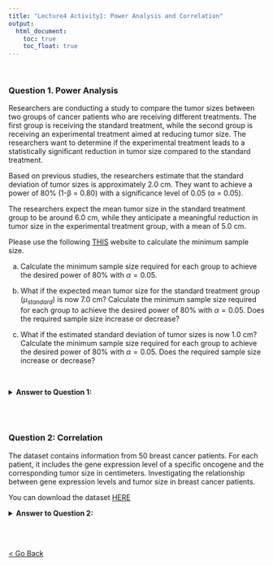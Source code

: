 ```yaml
---
title: "Lecture4 Activity1: Power Analysis and Correlation"
output:
  html_document: 
    toc: true
    toc_float: true
---
```

<br>


### Question 1. Power Analysis

Researchers are conducting a study to compare the tumor sizes between two groups of cancer patients who are receiving different treatments. The first group is receiving the standard treatment, while the second group is receiving an experimental treatment aimed at reducing tumor size. The researchers want to determine if the experimental treatment leads to a statistically significant reduction in tumor size compared to the standard treatment.

Based on previous studies, the researchers estimate that the standard deviation of tumor sizes is approximately 2.0 cm. They want to achieve a power of 80% (1-β = 0.80) with a significance level of 0.05 (α = 0.05).

The researchers expect the mean tumor size in the standard treatment group to be around 6.0 cm, while they anticipate a meaningful reduction in tumor size in the experimental treatment group, with a mean of 5.0 cm.

Please use the following [THIS](http://powerandsamplesize.com/) website to calculate the minimum sample size.

a. Calculate the minimum sample size required for each group to achieve the desired power of 80% with $\alpha = 0.05$.

b. What if the expected mean tumor size for the standard treatment group ($\mu_{standard}$) is now 7.0 cm? Calculate the minimum sample size required for each group to achieve the desired power of 80% with $\alpha = 0.05$. Does the required sample size increase or decrease?

c. What if the estimated standard deviation of tumor sizes is now 1.0 cm? Calculate the minimum sample size required for each group to achieve the desired power of 80% with $\alpha = 0.05$. Does the required sample size increase or decrease?

<br>

<details>
  <summary><strong>Answer to Question 1:</strong></summary>
  
<br>

a.

+ Group 'A' mean ($\mu_{A}$): 6
+ Group 'B' mean ($\mu_{B}$): 5
+ Standard Deviation ($\sigma$): 2
+ Sampling Ratio ($\kappa=n_{A} / n_{B}$): 1
+ Power ($1-\beta$): 0.8
+ Type I error rate ($\alpha$): 5%

To achieve 80% power at a 0.05 significance level, a minimum of 63 participants per group is required. Thus, at least 126 samples are needed (63 in each group).

<br>

b. 

+ Group 'A' mean ($\mu_{A}$): 7
+ Group 'B' mean ($\mu_{B}$): 5
+ Standard Deviation ($\sigma$): 2
+ Sampling Ratio ($\kappa=n_{A} / n_{B}$): 1
+ Power ($1-\beta$): 0.8
+ Type I error rate ($\alpha$): 5%

To achieve 80% power at a 0.05 significance level, a minimum of 16 participants per group is required. Thus, at least 32 samples are needed (32 in each group). 

The required sample size decreases as the expected mean tumor size for the standard treatment group increases.

<br>

c. 

+ Group 'A' mean ($\mu_{A}$): 6
+ Group 'B' mean ($\mu_{B}$): 5
+ Standard Deviation ($\sigma$): 1
+ Sampling Ratio ($\kappa=n_{A} / n_{B}$): 1
+ Power ($1-\beta$): 0.8
+ Type I error rate ($\alpha$): 5%

To achieve 80% power at a 0.05 significance level, a minimum of 16 participants per group is required. Thus, at least 32 samples are needed (32 in each group). 

The required sample size decreases as the estimated standard deviation of tumor sizes decreases.

</details>
<br><br>

### Question 2: Correlation

The dataset contains information from 50 breast cancer patients. For each patient, it includes the gene expression level of a specific oncogene and the corresponding tumor size in centimeters. Investigating the relationship between gene expression levels and tumor size in breast cancer patients.

You can download the dataset [HERE](files/lec4/oncogene.pzfx)
<br>

<details>
  <summary><strong>Answer to Question 2:</strong></summary>
  
<br>

The analysis of the dataset with 50 breast cancer patients shows a weak negative correlation (r = -0.2413) between gene expression levels and tumor size. However, this correlation is not statistically significant (P = 0.0914, not significant at alpha = 0.05).

</details>
<br><br>

<a href="schedule.html">< Go Back</a>
